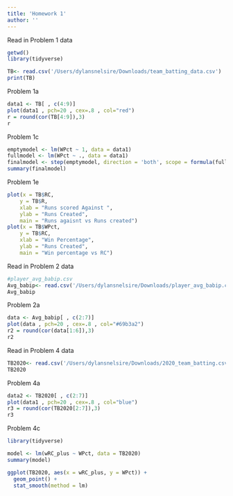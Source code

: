 ```yaml
---
title: 'Homework 1'
author: ''
---
```


Read in Problem 1 data
```r
getwd()
library(tidyverse)
```

```r
TB<- read.csv('/Users/dylansnelsire/Downloads/team_batting_data.csv')
print(TB)
```

Problem 1a

```r

data1 <- TB[ , c(4:9)]
plot(data1 , pch=20 , cex=.8 , col="red")
r = round(cor(TB[4:9]),3)
r
```

Problem 1c

```r
emptymodel <- lm(WPct ~ 1, data = data1)
fullmodel <- lm(WPct ~ ., data = data1)
finalmodel <- step(emptymodel, direction = 'both', scope = formula(fullmodel))
summary(finalmodel)
```

Problem 1e

```r
plot(x = TB$RC,
	y = TB$R,
	xlab = "Runs scored Against ",
	ylab = "Runs Created",
	main = "Runs agaisnt vs Runs created")
plot(x = TB$WPct,
	y = TB$RC,
	xlab = "Win Percentage",
	ylab = "Runs Created",
	main = "Win percentage vs RC")
```

Read in Problem 2 data

```r
#player_avg_babip.csv
Avg_babip<- read.csv('/Users/dylansnelsire/Downloads/player_avg_babip.csv')
Avg_babip


```

Problem 2a

```r
data <- Avg_babip[ , c(2:7)]
plot(data , pch=20 , cex=.8 , col="#69b3a2")
r2 = round(cor(data[1:6]),3)
r2
```

Read in Problem 4 data

```r
TB2020<- read.csv('/Users/dylansnelsire/Downloads/2020_team_batting.csv')
TB2020
```

Problem 4a

```r
data2 <- TB2020[ , c(2:7)]
plot(data1 , pch=20 , cex=.8 , col="blue")
r3 = round(cor(TB2020[2:7]),3)
r3
```

Problem 4c
```r
library(tidyverse)
```

```r
model <- lm(wRC_plus ~ WPct, data = TB2020)
summary(model)

ggplot(TB2020, aes(x = wRC_plus, y = WPct)) +
  geom_point() +
  stat_smooth(method = lm)


```
